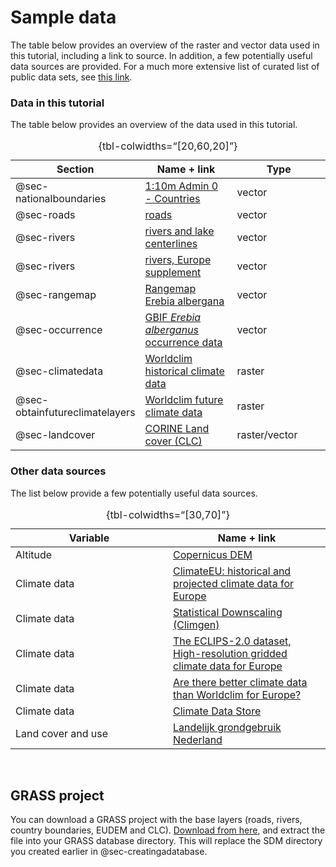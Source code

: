 # Sample data {#sec-sampledata}

The table below provides an overview of the raster and vector data used in this tutorial, including a link to source. In addition, a few potentially useful data sources are provided. For a much more extensive list of curated list of public data sets, see [this link](https://github.com/awesomedata/awesome-public-datasets).

### Data in this tutorial {.unnumbered}

The table below provides an overview of the data used in this tutorial.

| Section | Name + link | Type |
|----|----|----|
| @sec-nationalboundaries | [1:10m Admin 0 - Countries](https://www.naturalearthdata.com/downloads/10m-cultural-vectors/) | vector |
| @sec-roads | [roads](https://www.naturalearthdata.com/downloads/10m-cultural-vectors/roads/) | vector |
| @sec-rivers | [rivers and lake centerlines](https://www.naturalearthdata.com/downloads/10m-physical-vectors/10m-rivers-lake-centerlines/) | vector |
| @sec-rivers | [rivers, Europe supplement](https://www.naturalearthdata.com/downloads/10m-physical-vectors/10m-rivers-lake-centerlines/) | vector |
| @sec-rangemap | [Rangemap Erebia albergana](https://www.iucnredlist.org/search?query=Erebia%20albergana&searchType=species) | vector |
| @sec-occurrence | [GBIF *Erebia alberganus* occurrence data](https://www.gbif.org/species/5134543) | vector |
| @sec-climatedata | [Worldclim historical climate data](https://www.worldclim.org/data/worldclim21.html#) | raster |
| @sec-obtainfutureclimatelayers | [Worldclim future climate data](https://www.worldclim.org/data/cmip6/cmip6climate.html) | raster |
| @sec-landcover | [CORINE Land cover (CLC)](https://land.copernicus.eu/en/products/corine-land-cover) | raster/vector |

: {tbl-colwidths="\[20,60,20\]"}

### Other data sources {.unnumbered}

The list below provide a few potentially useful data sources.

| Variable | Name + link |
|----|----|
| Altitude | [Copernicus DEM](https://dataspace.copernicus.eu/explore-data/data-collections/copernicus-contributing-missions/collections-description/COP-DEM) |
| Climate data | [ClimateEU: historical and projected climate data for Europe](https://sites.ualberta.ca/~ahamann/data/climateeu.html) |
| Climate data | [Statistical Downscaling (Climgen)](https://www.ccafs-climate.org/statistical_downscaling_climgen/) |
| Climate data | [The ECLIPS-2.0 dataset, High-resolution gridded climate data for Europe](https://zenodo.org/records/3952159) |
| Climate data | [Are there better climate data than Worldclim for Europe?](https://gis.stackexchange.com/questions/82186/are-there-better-climate-data-than-worldclim-for-europe) |
| Climate data | [Climate Data Store](https://cds.climate.copernicus.eu/datasets) |
| Land cover and use | [Landelijk grondgebruik Nederland](https://lgn.nl/) |

: {tbl-colwidths="\[30,70\]"}

<br>

## GRASS project {.unnumbered}

You can download a GRASS project with the base layers (roads, rivers, country boundaries, EUDEM and CLC). [Download from here](https://nx66306.your-storageshare.de/s/7R3Eewybi6zfSyw), and extract the file into your GRASS database directory. This will replace the SDM directory you created earlier in @sec-creatingadatabase.